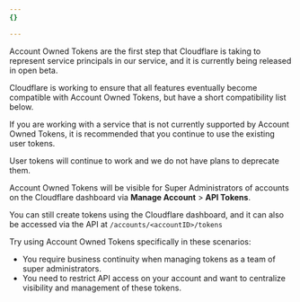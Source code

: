 ```yaml
---
{}

---
```



Account Owned Tokens are the first step that Cloudflare is taking to represent service principals in our service, and it is currently being released in open beta.

Cloudflare is working to ensure that all features eventually become compatible with Account Owned Tokens, but have a short compatibility list below.

If you are working with a service that is not currently supported by Account Owned Tokens, it is recommended that you continue to use the existing user tokens.

User tokens will continue to work and we do not have plans to deprecate them.

Account Owned Tokens will be visible for Super Administrators of accounts on the Cloudflare dashboard via **Manage Account** > **API Tokens**.

You can still create tokens using the Cloudflare dashboard, and it can also be accessed via the API at `/accounts/<accountID>/tokens`

Try using Account Owned Tokens specifically in these scenarios:

- You require business continuity when managing tokens as a team of super administrators.
- You need to restrict API access on your account and want to centralize visibility and management of these tokens.

